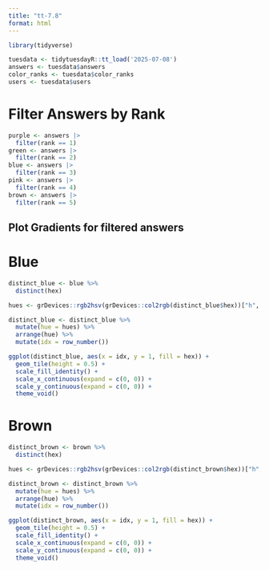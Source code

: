 ```yaml
---
title: "tt-7.8"
format: html
---
```

```r
library(tidyverse)

tuesdata <- tidytuesdayR::tt_load('2025-07-08')
answers <- tuesdata$answers
color_ranks <- tuesdata$color_ranks
users <- tuesdata$users
```

# Filter Answers by Rank
```r
purple <- answers |> 
  filter(rank == 1)
green <- answers |> 
  filter(rank == 2)
blue <- answers |> 
  filter(rank == 3)
pink <- answers |> 
  filter(rank == 4)
brown <- answers |> 
  filter(rank == 5)
```

## Plot Gradients for filtered answers
# Blue
```r
distinct_blue <- blue %>%
  distinct(hex)

hues <- grDevices::rgb2hsv(grDevices::col2rgb(distinct_blue$hex))["h", ]

distinct_blue <- distinct_blue %>%
  mutate(hue = hues) %>%
  arrange(hue) %>%
  mutate(idx = row_number())

ggplot(distinct_blue, aes(x = idx, y = 1, fill = hex)) +
  geom_tile(height = 0.5) +
  scale_fill_identity() +
  scale_x_continuous(expand = c(0, 0)) +
  scale_y_continuous(expand = c(0, 0)) +
  theme_void()
```

# Brown
```r
distinct_brown <- brown %>%
  distinct(hex)

hues <- grDevices::rgb2hsv(grDevices::col2rgb(distinct_brown$hex))["h", ]

distinct_brown <- distinct_brown %>%
  mutate(hue = hues) %>%
  arrange(hue) %>%
  mutate(idx = row_number())

ggplot(distinct_brown, aes(x = idx, y = 1, fill = hex)) +
  geom_tile(height = 0.5) +
  scale_fill_identity() +
  scale_x_continuous(expand = c(0, 0)) +
  scale_y_continuous(expand = c(0, 0)) +
  theme_void()
```




